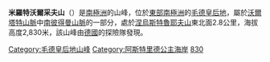 {{coord|71|50|S|12|17|E|display=title}}

'''米羅特沃爾采夫山'''（{{lang-en|Mount Mirotvortsev}}）是[[南極洲|南極洲]]的山峰，位於[[東部南極洲|東部南極洲]]的[[毛德皇后地|毛德皇后地]]，屬於[[沃爾塔特山脈|沃爾塔特山脈]]中[[南彼得曼山脈|南彼得曼山脈]]的一部分，處於[[涅烏斯特魯耶夫山|涅烏斯特魯耶夫山]]東北面2.8公里，海拔高度2,830米，該山峰由[[德國|德國]]的探險隊發現。

{{DEFAULTSORT:Mount Mirotvortsev}}
[[Category:毛德皇后地山峰|Category:毛德皇后地山峰]]
[[Category:阿斯特里德公主海岸|Category:阿斯特里德公主海岸]]
[[Category:海拔2000公尺至2999公尺的南極洲山峰|830]]

{{PrincessAstridCoast-geo-stub}}